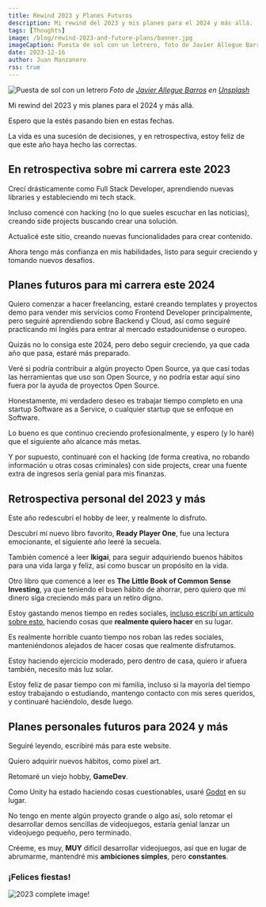 ```yaml
---
title: Rewind 2023 y Planes Futuros
description: Mi rewind del 2023 y mis planes para el 2024 y más allá.
tags: [Thoughts]
image: /blog/rewind-2023-and-future-plans/banner.jpg
imageCaption: Puesta de sol con un letrero, foto de Javier Allegue Barros en Unsplash
date: 2023-12-16
author: Juan Manzanero
rss: true
---
```


![Puesta de sol con un letrero](@/assets/blog/rewind-2023-and-future-plans/banner.jpg) _Foto de
[Javier Allegue Barros](https://unsplash.com/@soymeraki?utm_content=creditCopyText&utm_medium=referral&utm_source=unsplash)
en
[Unsplash](https://unsplash.com/photos/silhouette-of-road-signage-during-golden-hour-C7B-ExXpOIE?utm_content=creditCopyText&utm_medium=referral&utm_source=unsplash)_

Mi rewind del 2023 y mis planes para el 2024 y más allá.

Espero que la estés pasando bien en estas fechas.

La vida es una sucesión de decisiones, y en retrospectiva, estoy feliz de que este año haya hecho
las correctas.

## En retrospectiva sobre mi carrera este 2023

Crecí drásticamente como Full Stack Developer, aprendiendo nuevas libraries y estableciendo mi tech
stack.

Incluso comencé con hacking (no lo que sueles escuchar en las noticias), creando side projects
buscando crear una solución.

Actualicé este sitio, creando nuevas funcionalidades para crear contenido.

Ahora tengo más confianza en mis habilidades, listo para seguir creciendo y tomando nuevos desafios.

## Planes futuros para mi carrera este 2024

Quiero comenzar a hacer freelancing, estaré creando templates y proyectos demo para vender mis
servicios como Frontend Developer principalmente, pero seguiré aprendiendo sobre Backend y Cloud,
así como seguiré practicando mi Inglés para entrar al mercado estadounidense o europeo.

Quizás no lo consiga este 2024, pero debo seguir creciendo, ya que cada año que pasa, estaré más
preparado.

Veré si podría contribuir a algún proyecto Open Source, ya que casí todas las herramientas que uso
son Open Source, y no podría estar aquí sino fuera por la ayuda de proyectos Open Source.

Honestamente, mi verdadero deseo es trabajar tiempo completo en una startup Software as a Service,
o cualquier startup que se enfoque en Software.

Lo bueno es que continuo creciendo profesionalmente, y espero (y lo haré) que el siguiente año
alcance más metas.

Y por supuesto, continuaré con el hacking (de forma creativa, no robando información u otras cosas criminales)
con side projects, crear una fuente extra de ingresos sería genial para mis finanzas.

## Retrospectiva personal del 2023 y más

Este año redescubrí el hobby de leer, y realmente lo disfruto.

Descubrí mi nuevo libro favorito, **Ready Player One**, fue una lectura emocionante, el siguiente año
leeré la secuela.

También comencé a leer **Ikigai**, para seguir adquiriendo buenos hábitos para una vida larga y feliz,
así como buscar un propósito en la vida.

Otro libro que comencé a leer es **The Little Book of Common Sense Investing**, ya que teniendo el buen
hábito de ahorrar, pero quiero que mi dinero siga creciendo más para un retiro digno.

Estoy gastando menos tiempo en redes sociales,
[incluso escribí un artículo sobre esto](https://juancman.dev/es/blog/tla-monotonia-de-las-redes-sociales),
haciendo cosas que **realmente quiero hacer** en su lugar.

Es realmente horrible cuanto tiempo nos roban las redes sociales, manteniéndonos alejados de hacer cosas
que realmente disfrutamos.

Estoy haciendo ejercicio moderado, pero dentro de casa, quiero ir afuera también, necesito más luz solar.

Estoy feliz de pasar tiempo con mi familia, incluso si la mayoría del tiempo estoy trabajando o estudiando,
mantengo contacto con mis seres queridos, y continuaré haciéndolo, desde luego.

## Planes personales futuros para 2024 y más

Seguiré leyendo, escribiré más para este website.

Quiero adquirir nuevos hábitos, como pixel art.

Retomaré un viejo hobby, **GameDev**.

Como Unity ha estado haciendo cosas cuestionables, usaré [Godot](https://godotengine.org/) en su lugar.

No tengo en mente algún proyecto grande o algo así, solo retomar el desarrollar demos sencillas de videojuegos,
estaría genial lanzar un videojuego pequeño, pero terminado.

Créeme, es muy, **MUY** difícil desarrollar videojuegos, así que en lugar de abrumarme, mantendré mis
**ambiciones simples**, pero **constantes**.

### ¡Felices fiestas!

![2023 complete image!](@/assets/blog/rewind-2023-and-future-plans/2023-complete!.png)
